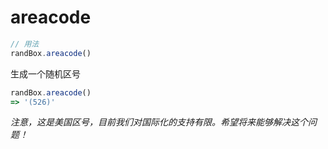 # areacode

```js
// 用法
randBox.areacode()
```

生成一个随机区号

```js
randBox.areacode()
=> '(526)'
```

*注意，这是美国区号，目前我们对国际化的支持有限。希望将来能够解决这个问题！*
